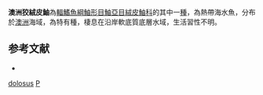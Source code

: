 {{Speciesbox
| taxon = Peristrominous dolosus
| binomial_authority =  [[Whitley|Whitley]], 1952 
| status = NE
| status_system = IUCN3.1
}}
'''澳洲狡絨皮鮋'''為[[輻鰭魚綱|輻鰭魚綱]][[鮋形目|鮋形目]][[鮋亞目|鮋亞目]][[絨皮鮋科|絨皮鮋科]]的其中一[[種|種]]，為熱帶海水魚，分布於[[澳洲|澳洲]]海域，為特有種，棲息在沿岸軟底質底層水域，生活習性不明。

==参考文献==
*{{FishBase_species|genus=Peristrominous|species=dolosus|year=2014|month=6}}

{{鮋形目小作品}}
{{Taxonbar}}
[[Category:狡絨皮鮋屬|dolosus]]
[[Category:1952年描述的鱼类|P]]